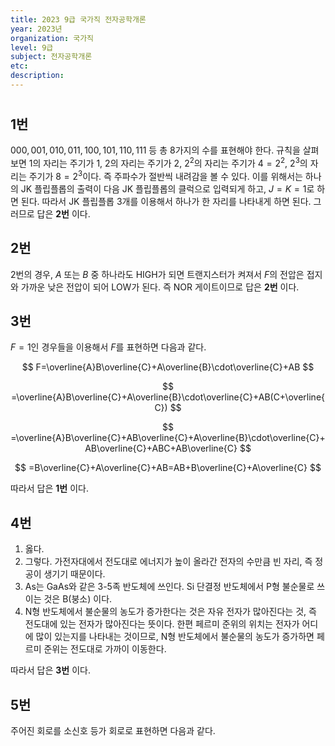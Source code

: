 ```yaml
---
title: 2023 9급 국가직 전자공학개론
year: 2023년
organization: 국가직
level: 9급
subject: 전자공학개론
etc:
description:
---
```


#

## 1번

$000,001,010,011,100,101,110,111$ 등 총 $8$가지의 수를 표현해야 한다.
규칙을 살펴보면 $1$의 자리는 주기가 $1$, $2$의 자리는 주기가 $2$, $2^2$의 자리는 주기가 $4=2^2$, $2^3$의 자리는 주기가 $8=2^3$이다.
즉 주파수가 절반씩 내려감을 볼 수 있다. 이를 위해서는 하나의 JK 플립플롭의 출력이 다음 JK 플립플롭의 클럭으로 입력되게 하고, $J=K=1$로 하면 된다.
따라서 JK 플립플롭 $3$개를 이용해서 하나가 한 자리를 나타내게 하면 된다. 그러므로 답은 **2번** 이다.

## 2번

2번의 경우, $A$ 또는 $B$ 중 하나라도 HIGH가 되면 트랜지스터가 켜져서 $F$의 전압은 접지와 가까운 낮은 전압이 되어 LOW가 된다.
즉 NOR 게이트이므로 답은 **2번** 이다.

## 3번

$F=1$인 경우들을 이용해서 $F$를 표현하면 다음과 같다.

$$
F=\overline{A}B\overline{C}+A\overline{B}\cdot\overline{C}+AB
$$

$$
=\overline{A}B\overline{C}+A\overline{B}\cdot\overline{C}+AB(C+\overline{C})
$$

$$
=\overline{A}B\overline{C}+AB\overline{C}+A\overline{B}\cdot\overline{C}+AB\overline{C}+ABC+AB\overline{C}
$$

$$
=B\overline{C}+A\overline{C}+AB=AB+B\overline{C}+A\overline{C}
$$

따라서 답은 **1번** 이다.

## 4번

1. 옳다.
2. 그렇다. 가전자대에서 전도대로 에너지가 높이 올라간 전자의 수만큼 빈 자리, 즉 정공이 생기기 때문이다.
3. As는 GaAs와 같은 3-5족 반도체에 쓰인다. Si 단결정 반도체에서 P형 불순물로 쓰이는 것은 B(붕소) 이다.
4. N형 반도체에서 불순물의 농도가 증가한다는 것은 자유 전자가 많아진다는 것, 즉 전도대에 있는 전자가 많아진다는 뜻이다.
   한편 페르미 준위의 위치는 전자가 어디에 많이 있는지를 나타내는 것이므로, N형 반도체에서 불순물의 농도가 증가하면 페르미 준위는 전도대로 가까이 이동한다.

따라서 답은 **3번** 이다.

## 5번

주어진 회로를 소신호 등가 회로로 표현하면 다음과 같다.

